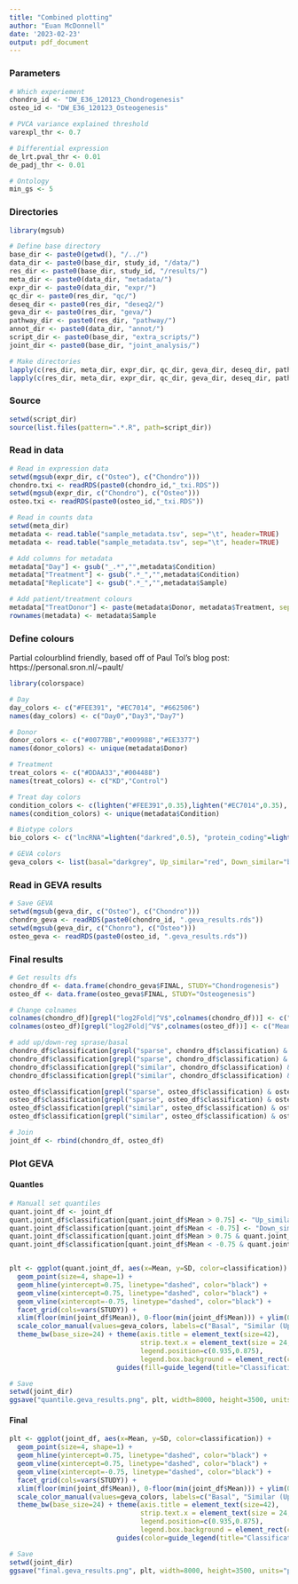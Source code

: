 ---
title: "Combined plotting"
author: "Euan McDonnell"
date: '2023-02-23'
output: pdf_document
---


### Parameters

```{r}

# Which experiement
chondro_id <- "DW_E36_120123_Chondrogenesis"
osteo_id <- "DW_E36_120123_Osteogenesis"

# PVCA variance explained threshold
varexpl_thr <- 0.7

# Differential expression
de_lrt.pval_thr <- 0.01
de_padj_thr <- 0.01

# Ontology
min_gs <- 5

```



### Directories

```{r}

library(mgsub)

# Define base directory
base_dir <- paste0(getwd(), "/../")
data_dir <- paste0(base_dir, study_id, "/data/")
res_dir <- paste0(base_dir, study_id, "/results/")
meta_dir <- paste0(data_dir, "metadata/")
expr_dir <- paste0(data_dir, "expr/")
qc_dir <- paste0(res_dir, "qc/")
deseq_dir <- paste0(res_dir, "deseq2/")
geva_dir <- paste0(res_dir, "geva/")
pathway_dir <- paste0(res_dir, "pathway/")
annot_dir <- paste0(data_dir, "annot/")
script_dir <- paste0(base_dir, "extra_scripts/")
joint_dir <- paste0(base_dir, "joint_analysis/")

# Make directories
lapply(c(res_dir, meta_dir, expr_dir, qc_dir, geva_dir, deseq_dir, pathway_dir, annot_dir, script_dir, joint_dir), function(dir) { dir.create(dir, showWarnings = FALSE, recursive = TRUE) })
lapply(c(res_dir, meta_dir, expr_dir, qc_dir, geva_dir, deseq_dir, pathway_dir, annot_dir, script_dir), function(dir) { dir.create(mgsub(dir, c("Osteo","Chondro"), c("Chondro","Osteo")), showWarnings = FALSE, recursive = TRUE) })

```



### Source

```{r}

setwd(script_dir)
source(list.files(pattern=".*.R", path=script_dir))

```



### Read in data

```{r}

# Read in expression data
setwd(mgsub(expr_dir, c("Osteo"), c("Chondro")))
chondro.txi <- readRDS(paste0(chondro_id,"_txi.RDS"))
setwd(mgsub(expr_dir, c("Chondro"), c("Osteo")))
osteo.txi <- readRDS(paste0(osteo_id,"_txi.RDS"))

# Read in counts data
setwd(meta_dir)
metadata <- read.table("sample_metadata.tsv", sep="\t", header=TRUE)
metadata <- read.table("sample_metadata.tsv", sep="\t", header=TRUE)

# Add columns for metadata
metadata["Day"] <- gsub("_.*","",metadata$Condition)
metadata["Treatment"] <- gsub(".*_","",metadata$Condition)
metadata["Replicate"] <- gsub(".*_","",metadata$Sample)

# Add patient/treatment colours
metadata["TreatDonor"] <- paste(metadata$Donor, metadata$Treatment, sep="-")
rownames(metadata) <- metadata$Sample

```



### Define colours

Partial colourblind friendly, based off of Paul Tol's blog post: https://personal.sron.nl/~pault/

```{r}

library(colorspace)

# Day
day_colors <- c("#FEE391", "#EC7014", "#662506")
names(day_colors) <- c("Day0","Day3","Day7")

# Donor
donor_colors <- c("#0077BB","#009988","#EE3377")
names(donor_colors) <- unique(metadata$Donor)

# Treatment
treat_colors <- c("#DDAA33","#004488")
names(treat_colors) <- c("KD","Control")

# Treat day colors
condition_colors <- c(lighten("#FEE391",0.35),lighten("#EC7014",0.35), lighten("#662506",0.35), darken("#FEE391",0.25),darken("#EC7014",0.25), darken("#662506",0.25))
names(condition_colors) <- unique(metadata$Condition)

# Biotype colors
bio_colors <- c("lncRNA"=lighten("darkred",0.5), "protein_coding"=lighten("darkblue",0.5), "pseudogene"=lighten("darkgreen",0.5))

# GEVA colors
geva_colors <- list(basal="darkgrey", Up_similar="red", Down_similar="blue", Up_sparse="darkred", Down_sparse="darkblue")

```



### Read in GEVA results

```{r}

# Save GEVA
setwd(mgsub(geva_dir, c("Osteo"), c("Chondro")))
chondro_geva <- readRDS(paste0(chondro_id, ".geva_results.rds"))
setwd(mgsub(geva_dir, c("Chonro"), c("Osteo")))
osteo_geva <- readRDS(paste0(osteo_id, ".geva_results.rds"))

```



### Final results

```{r}

# Get results dfs
chondro_df <- data.frame(chondro_geva$FINAL, STUDY="Chondrogenesis")
osteo_df <- data.frame(osteo_geva$FINAL, STUDY="Osteogenesis")

# Change colnames
colnames(chondro_df)[grepl("log2Fold|^V$",colnames(chondro_df))] <- c("Mean", "SD")
colnames(osteo_df)[grepl("log2Fold|^V$",colnames(osteo_df))] <- c("Mean", "SD")

# add up/down-reg sprase/basal
chondro_df$classification[grepl("sparse", chondro_df$classification) & chondro_df$Mean > 0] <- paste0("Up_",chondro_df$classification[grepl("sparse", chondro_df$classification) & chondro_df$Mean > 0])
chondro_df$classification[grepl("sparse", chondro_df$classification) & chondro_df$Mean < 0] <- paste0("Down_",chondro_df$classification[grepl("sparse", chondro_df$classification) & chondro_df$Mean < 0])
chondro_df$classification[grepl("similar", chondro_df$classification) & chondro_df$Mean > 0] <- paste0("Up_",chondro_df$classification[grepl("similar", chondro_df$classification) & chondro_df$Mean > 0])
chondro_df$classification[grepl("similar", chondro_df$classification) & chondro_df$Mean < 0] <- paste0("Down_",chondro_df$classification[grepl("similar", chondro_df$classification) & chondro_df$Mean < 0])

osteo_df$classification[grepl("sparse", osteo_df$classification) & osteo_df$Mean > 0] <- paste0("Up_",osteo_df$classification[grepl("sparse", osteo_df$classification) & osteo_df$Mean > 0])
osteo_df$classification[grepl("sparse", osteo_df$classification) & osteo_df$Mean < 0] <- paste0("Down_",osteo_df$classification[grepl("sparse", osteo_df$classification) & osteo_df$Mean < 0])
osteo_df$classification[grepl("similar", osteo_df$classification) & osteo_df$Mean > 0] <- paste0("Up_",osteo_df$classification[grepl("similar", osteo_df$classification) & osteo_df$Mean > 0])
osteo_df$classification[grepl("similar", osteo_df$classification) & osteo_df$Mean < 0] <- paste0("Down_",osteo_df$classification[grepl("similar", osteo_df$classification) & osteo_df$Mean < 0])

# Join
joint_df <- rbind(chondro_df, osteo_df)

```



### Plot GEVA

#### Quantles

```{r}

# Manuall set quantiles
quant.joint_df <- joint_df
quant.joint_df$classification[quant.joint_df$Mean > 0.75] <- "Up_similar"
quant.joint_df$classification[quant.joint_df$Mean < -0.75] <- "Down_similar"
quant.joint_df$classification[quant.joint_df$Mean > 0.75 & quant.joint_df$SD > 0.75] <- "Up_sparse"
quant.joint_df$classification[quant.joint_df$Mean < -0.75 & quant.joint_df$SD > 0.75] <- "Down_sparse"


plt <- ggplot(quant.joint_df, aes(x=Mean, y=SD, color=classification)) + 
  geom_point(size=4, shape=1) + 
  geom_hline(yintercept=0.75, linetype="dashed", color="black") +
  geom_vline(xintercept=0.75, linetype="dashed", color="black") +
  geom_vline(xintercept=-0.75, linetype="dashed", color="black") +
  facet_grid(cols=vars(STUDY)) + 
  xlim(floor(min(joint_df$Mean)), 0-floor(min(joint_df$Mean))) + ylim(0, max(joint_df$SD)) +
  scale_color_manual(values=geva_colors, labels=c("Basal", "Similar (Up)", "Similar (Down)", "Sparse (Up)", "Sparse (Down)")) + 
  theme_bw(base_size=24) + theme(axis.title = element_text(size=42), 
                                 strip.text.x = element_text(size = 24, face = "bold"),
                                 legend.position=c(0.935,0.875),
                                 legend.box.background = element_rect(colour = "black")) + 
                           guides(fill=guide_legend(title="Classification"))

# Save
setwd(joint_dir)
ggsave("quantile.geva_results.png", plt, width=8000, height=3500, units="px")

```




#### Final

```{r}

plt <- ggplot(joint_df, aes(x=Mean, y=SD, color=classification)) + 
  geom_point(size=4, shape=1) + 
  geom_hline(yintercept=0.75, linetype="dashed", color="black") +
  geom_vline(xintercept=0.75, linetype="dashed", color="black") +
  geom_vline(xintercept=-0.75, linetype="dashed", color="black") +
  facet_grid(cols=vars(STUDY)) + 
  xlim(floor(min(joint_df$Mean)), 0-floor(min(joint_df$Mean))) + ylim(0, max(joint_df$SD)) +
  scale_color_manual(values=geva_colors, labels=c("Basal", "Similar (Up)", "Similar (Down)", "Sparse (Up)", "Sparse (Down)")) + 
  theme_bw(base_size=24) + theme(axis.title = element_text(size=42), 
                                 strip.text.x = element_text(size = 24, face = "bold"),
                                 legend.position=c(0.935,0.875),
                                 legend.box.background = element_rect(colour = "black")) + 
                           guides(color=guide_legend(title="Classification"))

# Save
setwd(joint_dir)
ggsave("final.geva_results.png", plt, width=8000, height=3500, units="px")

```

